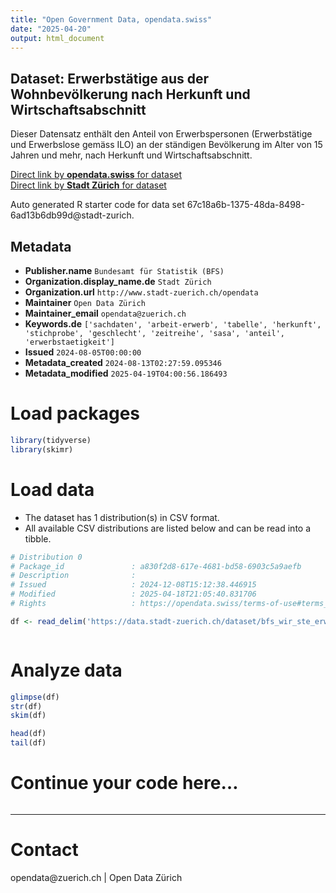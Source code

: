 ```yaml
---
title: "Open Government Data, opendata.swiss"
date: "2025-04-20"
output: html_document
---
```


## Dataset: Erwerbstätige aus der Wohnbevölkerung nach Herkunft und Wirtschaftsabschnitt

Dieser Datensatz enthält den Anteil von Erwerbspersonen (Erwerbstätige und Erwerbslose gemäss ILO) an der ständigen Bevölkerung im Alter von 15 Jahren und mehr, nach Herkunft und Wirtschaftsabschnitt.


[Direct link by **opendata.swiss** for dataset](https://opendata.swiss/de/dataset/erwerbstatige-aus-der-wohnbevolkerung-nach-herkunft-und-wirtschaftsabschnitt1)<br>
[Direct link by **Stadt Zürich** for dataset](https://data.stadt-zuerich.ch/dataset/bfs_wir_ste_erwtge_wbev_herkunft_wiabsch_od5052)

Auto generated R starter code for data set 67c18a6b-1375-48da-8498-6ad13b6db99d@stadt-zurich.

## Metadata

- **Publisher.name** `Bundesamt für Statistik (BFS)`
- **Organization.display_name.de** `Stadt Zürich`
- **Organization.url** `http://www.stadt-zuerich.ch/opendata`
- **Maintainer** `Open Data Zürich`
- **Maintainer_email** `opendata@zuerich.ch`
- **Keywords.de** `['sachdaten', 'arbeit-erwerb', 'tabelle', 'herkunft', 'stichprobe', 'geschlecht', 'zeitreihe', 'sasa', 'anteil', 'erwerbstaetigkeit']`
- **Issued** `2024-08-05T00:00:00`
- **Metadata_created** `2024-08-13T02:27:59.095346`
- **Metadata_modified** `2025-04-19T04:00:56.186493`


# Load packages

```r

library(tidyverse)
library(skimr)

```

# Load data

-   The dataset has 1 distribution(s) in CSV format.
-   All available CSV distributions are listed below and can be read into a tibble.

```r

# Distribution 0
# Package_id               : a830f2d8-617e-4681-bd58-6903c5a9aefb
# Description              : 
# Issued                   : 2024-12-08T15:12:38.446915
# Modified                 : 2025-04-18T21:05:40.831706
# Rights                   : https://opendata.swiss/terms-of-use#terms_open

df <- read_delim('https://data.stadt-zuerich.ch/dataset/bfs_wir_ste_erwtge_wbev_herkunft_wiabsch_od5052/download/WIR505OD5052.csv')



```

# Analyze data

```r

glimpse(df)
str(df)
skim(df)

head(df)
tail(df)

```

# Continue your code here...

```r

```

------------------------------------------------------------------------

# Contact

opendata@zuerich.ch | Open Data Zürich
